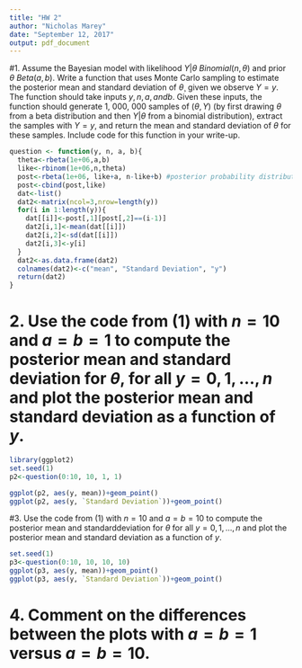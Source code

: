 ```yaml
---
title: "HW 2"
author: "Nicholas Marey"
date: "September 12, 2017"
output: pdf_document
---
```



#1. Assume the Bayesian model with likelihood $Y | \theta ~ Binomial(n, \theta)$ and prior $\theta ~ Beta(a,b)$. Write a function that uses Monte Carlo sampling to estimate the posterior mean and standard deviation of $\theta$¸ given we observe $Y = y$. The function should take inputs $y, n, a, and b$. Given these inputs, the function should generate 1, 000, 000 samples of $(\theta, Y )$ (by first drawing $\theta$ from a beta distribution and then $Y | \theta$ from a binomial distribution), extract the samples with $Y = y$, and return the mean and standard deviation of $\theta$ for these samples. Include code for this function in your write-up.

```r
question <- function(y, n, a, b){
  theta<-rbeta(1e+06,a,b)
  like<-rbinom(1e+06,n,theta)
  post<-rbeta(1e+06, like+a, n-like+b) #posterior probability distribution
  post<-cbind(post,like)
  dat<-list()
  dat2<-matrix(ncol=3,nrow=length(y))
  for(i in 1:length(y)){
    dat[[i]]<-post[,1][post[,2]==(i-1)]
    dat2[i,1]<-mean(dat[[i]])
    dat2[i,2]<-sd(dat[[i]])
    dat2[i,3]<-y[i]
  }
  dat2<-as.data.frame(dat2)
  colnames(dat2)<-c("mean", "Standard Deviation", "y")
  return(dat2)
}

```

# 2. Use the code from (1) with $n = 10$ and $a = b = 1$ to compute the posterior mean and standard deviation for $\theta$, for all $y = 0, 1, . . . , n$ and plot the posterior mean and standard deviation as a function of $y$.


```r

library(ggplot2)
set.seed(1)
p2<-question(0:10, 10, 1, 1)

ggplot(p2, aes(y, mean))+geom_point()
ggplot(p2, aes(y, `Standard Deviation`))+geom_point()

```

#3. Use the code from (1) with $n = 10$ and $a = b = 10$ to compute the posterior mean and standarddeviation for $\theta$ for all $y = 0, 1, . . . , n$ and plot the posterior mean and standard deviation as a function of $y$.


```r
set.seed(1)
p3<-question(0:10, 10, 10, 10)
ggplot(p3, aes(y, mean))+geom_point()
ggplot(p3, aes(y, `Standard Deviation`))+geom_point()
```

# 4. Comment on the differences between the plots with $a = b = 1$ versus $a = b = 10$.

